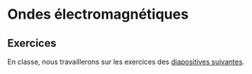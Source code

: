 # Ondes électromagnétiques

## Exercices {-}

En classe, nous travaillerons sur les exercices des
[diapositives suivantes](https://docs.google.com/presentation/d/1wOFw0a2i1Jhi_ft5azDpICDCMExML72g0-lpBxGsDDI/edit?usp=sharing).
